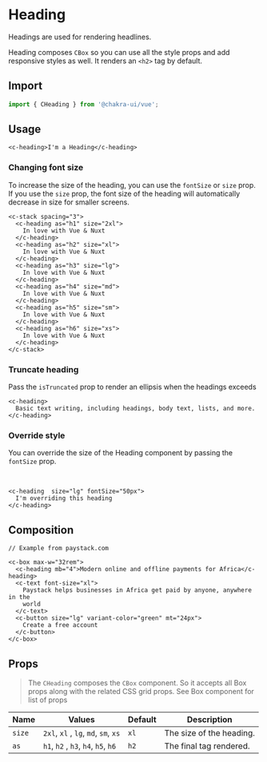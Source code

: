 
<SEO
  title="Heading"
  description="Headings are used for rendering headlines."
/>

# Heading

Headings are used for rendering headlines.

Heading composes `CBox` so you can use all the style props and add responsive
styles as well. It renders an `<h2>` tag by default.

<carbon-ad />

## Import

```js
import { CHeading } from '@chakra-ui/vue';
```

## Usage

```vue live
<c-heading>I'm a Heading</c-heading>
```

### Changing font size

To increase the size of the heading, you can use the `fontSize` or `size` prop.
If you use the `size` prop, the font size of the heading will automatically
decrease in size for smaller screens.


```vue live=true
<c-stack spacing="3">
  <c-heading as="h1" size="2xl">
    In love with Vue & Nuxt
  </c-heading>
  <c-heading as="h2" size="xl">
    In love with Vue & Nuxt
  </c-heading>
  <c-heading as="h3" size="lg">
    In love with Vue & Nuxt
  </c-heading>
  <c-heading as="h4" size="md">
    In love with Vue & Nuxt
  </c-heading>
  <c-heading as="h5" size="sm">
    In love with Vue & Nuxt
  </c-heading>
  <c-heading as="h6" size="xs">
    In love with Vue & Nuxt
  </c-heading>
</c-stack>
```

### Truncate heading

Pass the `isTruncated` prop to render an ellipsis when the headings exceeds
```vue live
<c-heading>
  Basic text writing, including headings, body text, lists, and more.
</c-heading>
```

### Override style

You can override the size of the Heading component by passing the `fontSize`
prop.

<br />

```vue live
<c-heading  size="lg" fontSize="50px">
  I'm overriding this heading
</c-heading>
```

## Composition

```vue live=true
// Example from paystack.com

<c-box max-w="32rem">
  <c-heading mb="4">Modern online and offline payments for Africa</c-heading>
  <c-text font-size="xl">
    Paystack helps businesses in Africa get paid by anyone, anywhere in the
    world
  </c-text>
  <c-button size="lg" variant-color="green" mt="24px">
    Create a free account
  </c-button>
</c-box>
```


## Props

> The `CHeading` composes the `CBox` component. So it accepts all Box props along with the related CSS grid props. See <nuxt-link to="/box#props">Box</nuxt-link> component for list of props

| Name   | Values                               | Default | Description              |
| ------ | ------------------------------------ | ------- | ------------------------ |
| `size` | `2xl`, `xl` , `lg`, `md`, `sm`, `xs`  | `xl`    | The size of the heading. |
| `as`   | `h1`, `h2` , `h3`, `h4`, `h5`, `h6`   | `h2`    | The final tag rendered.  |
